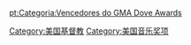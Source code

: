 {{Catnav|頁面分類|人类社会|競賽|獎項|音乐奖项}}
{{Catnav|頁面分類|人类社会|獎勵|獎項|音乐奖项}}
{{Catnav|頁面分類|人类社会|文化|音乐|音乐奖项}}

{{catmore}}
[[Category:美国基督教|Category:美国基督教]]
[[Category:美国音乐奖项|Category:美国音乐奖项]]

[[pt:Categoria:Vencedores_do_GMA_Dove_Awards|pt:Categoria:Vencedores do GMA Dove Awards]]